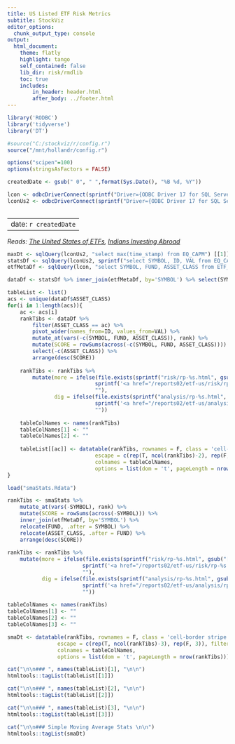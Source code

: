 ```yaml
---
title: US Listed ETF Risk Metrics
subtitle: StockViz
editor_options:
  chunk_output_type: console
output: 
  html_document:
    theme: flatly
    highlight: tango
    self_contained: false
    lib_dir: risk/rmdlib
    toc: true
    includes:
        in_header: header.html
        after_body: ../footer.html
---
```


```r
library('RODBC')
library('tidyverse')
library('DT')

#source("C:/stockviz/r/config.r")
source("/mnt/hollandr/config.r")

options("scipen"=100)
options(stringsAsFactors = FALSE)

createdDate <- gsub(" 0", " ",format(Sys.Date(), "%B %d, %Y"))

lcon <- odbcDriverConnect(sprintf("Driver={ODBC Driver 17 for SQL Server};Server=%s;Database=%s;Uid=%s;Pwd=%s;", ldbserver, ldbname, ldbuser, ldbpassword), case = "nochange", believeNRows = TRUE)
lconUs2 <- odbcDriverConnect(sprintf("Driver={ODBC Driver 17 for SQL Server};Server=%s;Database=%s;Uid=%s;Pwd=%s;", ldbserver, "StockVizUs2", ldbuser, ldbpassword), case = "nochange", believeNRows = TRUE)
	
```

---
date: `r createdDate`
---

*Reads: [The United States of ETFs](https://stockviz.biz/2021/07/11/the-united-states-of-etfs/), [Indians Investing Abroad](https://stockviz.biz/2021/07/18/indians-investing-abroad/) *

```r
maxDt <- sqlQuery(lconUs2, "select max(time_stamp) from EQ_CAPM") [[1]]
statsDf <- sqlQuery(lconUs2, sprintf("select SYMBOL, ID, VAL from EQ_CAPM where time_stamp='%s'", maxDt)) 
etfMetaDf <- sqlQuery(lcon, "select SYMBOL, FUND, ASSET_CLASS from ETF_META")

dataDf <- statsDf %>% inner_join(etfMetaDf, by='SYMBOL') %>% select(SYMBOL, FUND, ASSET_CLASS, ID, VAL)

```
```r
tableList <- list()
acs <- unique(dataDf$ASSET_CLASS)
for(i in 1:length(acs)){
	ac <- acs[i]
	rankTibs <- dataDf %>%
		filter(ASSET_CLASS == ac) %>%
		pivot_wider(names_from=ID, values_from=VAL) %>% 
		mutate_at(vars(-c(SYMBOL, FUND, ASSET_CLASS)), rank) %>%
		mutate(SCORE = rowSums(across(-c(SYMBOL, FUND, ASSET_CLASS)))) %>%
		select(-c(ASSET_CLASS)) %>%
		arrange(desc(SCORE))
	
	rankTibs <- rankTibs %>%
		mutate(more = ifelse(file.exists(sprintf("risk/rp-%s.html", gsub("[^[:alnum:] ]| ", "", SYMBOL))), 
							sprintf('<a href="/reports02/etf-us/risk/rp-%s.html" target="_blank">>>></a>', gsub("[^[:alnum:] ]| ", "", SYMBOL)), 
							""),
			   dig = ifelse(file.exists(sprintf("analysis/rp-%s.html", gsub("[^[:alnum:] ]| ", "", SYMBOL))), 
							sprintf('<a href="/reports02/etf-us/analysis/rp-%s.html" target="_blank">///</a>', gsub("[^[:alnum:] ]| ", "", SYMBOL)), 
							""))
		
	tableColNames <- names(rankTibs)	
	tableColNames[1] <- ""
	tableColNames[2] <- ""
	
	tableList[[ac]] <- datatable(rankTibs, rownames = F, class = 'cell-border stripe', 
							escape = c(rep(T, ncol(rankTibs)-2), rep(F, 2)), filter='none', 
							colnames = tableColNames, 
							options = list(dom = 't', pageLength = nrow(rankTibs)))
}

load("smaStats.Rdata")

rankTibs <- smaStats %>% 
	mutate_at(vars(-SYMBOL), rank) %>%
	mutate(SCORE = rowSums(across(-SYMBOL))) %>%
	inner_join(etfMetaDf, by='SYMBOL') %>%
	relocate(FUND, .after = SYMBOL) %>%
	relocate(ASSET_CLASS, .after = FUND) %>%
	arrange(desc(SCORE))
	
rankTibs <- rankTibs %>%
	mutate(more = ifelse(file.exists(sprintf("risk/rp-%s.html", gsub("[^[:alnum:] ]| ", "", SYMBOL))), 
						sprintf('<a href="/reports02/etf-us/risk/rp-%s.html" target="_blank">>>></a>', gsub("[^[:alnum:] ]| ", "", SYMBOL)), 
						""),
		   dig = ifelse(file.exists(sprintf("analysis/rp-%s.html", gsub("[^[:alnum:] ]| ", "", SYMBOL))), 
						sprintf('<a href="/reports02/etf-us/analysis/rp-%s.html" target="_blank">///</a>', gsub("[^[:alnum:] ]| ", "", SYMBOL)), 
						""))
	
tableColNames <- names(rankTibs)	
tableColNames[1] <- ""
tableColNames[2] <- ""
tableColNames[3] <- ""

smaDt <- datatable(rankTibs, rownames = F, class = 'cell-border stripe', 
				escape = c(rep(T, ncol(rankTibs)-3), rep(F, 3)), filter='none', 
				colnames = tableColNames, 
				options = list(dom = 't', pageLength = nrow(rankTibs)))					
```

```r

cat("\n\n### ", names(tableList)[1], "\n\n")
htmltools::tagList(tableList[[1]])

cat("\n\n### ", names(tableList)[2], "\n\n")
htmltools::tagList(tableList[[2]])

cat("\n\n### ", names(tableList)[3], "\n\n")
htmltools::tagList(tableList[[3]])

cat("\n\n### Simple Moving Average Stats \n\n")
htmltools::tagList(smaDt)

```